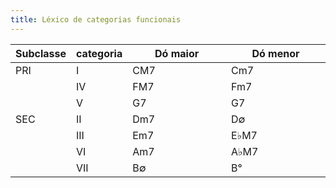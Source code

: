 ```yaml
---
title: Léxico de categorias funcionais
---
```


| Subclasse | categoria | Dó maior                       | Dó menor                       |
|-----------|-----------|--------------------------------|--------------------------------|
| PRI       | I         | CM7                            | Cm7                            |
|           | IV        | FM7                            | Fm7                            |
|           | V         | G7                             | G7                             |
| SEC       | II        | Dm7                            | D∅                             |
|           | III       | Em7                            | E$\flat$M7                     |
|           | VI        | Am7                            | A$\flat$M7                     |
|           | VII       | B∅                             | B°                             |
